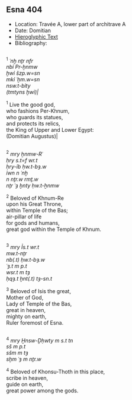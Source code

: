 ## Esna 404 {-}

<style>  
  
  .col2 {  
    columns: 2 320px;         /* number of columns and width in pixels*/  
    -webkit-columns: 2 320px; /* chrome, safari */  
    -moz-columns: 2 320px;    /* firefox */  
    -webkit-column-break-inside: avoid;  
    -page-break-inside: avoid;  
    -break-inside: avoid;  
  }  
  
</style>

- Location: Travée A, lower part of architrave A
- Date: Domitian 
- [Hieroglyphic Text](https://www.ifao.egnet.net/uploads/publications/enligne/Temples-Esna004.pdf#page=42){target="_blank"}  
- Bibliography: 

<div class="col2">

^1^ *ʿnḫ nṯr nfr*  
*nbỉ Pr-ẖnmw*  
*ḫwỉ šzp.w=sn*  
*mkỉ ʿḫm.w=sn*  
*nsw.t-bỉty*  
*(tmtyns ḫwỉ)|*  
  
^1^ Live the good god,  
who fashions Per-Khnum,  
who guards its statues,  
and protects its relics,  
the King of Upper and Lower Egypt:  
(Domitian Augustus)|  

</div> 

<div class="col2">

^2^ *mry ẖnmw-Rʿ*   
*ḥry s.t=f wr.t*  
*ḥry-ỉb ḥw.t-bȝ.w*  
*ỉwn n ʿnḫ*  
*n nṯr.w rmṯ.w*  
*nṯr ʿȝ ḫnty ḥw.t-ẖnmw*  
  
^2^ Beloved of Khnum-Re  
upon his Great Throne,  
within Temple of the Bas;  
air-pillar of life  
for gods and humans,  
great god within the Temple of Khnum.

</div>

<div class="col2">

^3^ *mry Ỉs.t wr.t*  
*mw.t-nṯr*   
*nb(.t) ḥw.t-bȝ.w*  
*ʿȝ.t m p.t*  
*wsr.t m tȝ*  
*ḥqȝ.t ḫnt(.t) tȝ-sn.t*  
  
^3^ Beloved of Isis the great,  
Mother of God,   
Lady of Temple of the Bas,  
great in heaven,  
mighty on earth,  
Ruler foremost of Esna.  

</div>

<div class="col2">

^4^ *mry Ḫnsw-Ḏḥwty m s.t tn*  
*sš m p.t*  
*sšm m tȝ*  
*sḫm ʿȝ m nṯr.w*  
  
^4^ Beloved of Khonsu-Thoth in this place,  
scribe in heaven,  
guide on earth,  
great power among the gods.  

</div>